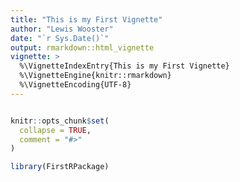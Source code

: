 ```yaml
---
title: "This is my First Vignette"
author: "Lewis Wooster"
date: "`r Sys.Date()`"
output: rmarkdown::html_vignette
vignette: >
  %\VignetteIndexEntry{This is my First Vignette}
  %\VignetteEngine{knitr::rmarkdown}
  %\VignetteEncoding{UTF-8}
---
```

```r

```

```r
knitr::opts_chunk$set(
  collapse = TRUE,
  comment = "#>"
)
```

```r
library(FirstRPackage)
```
